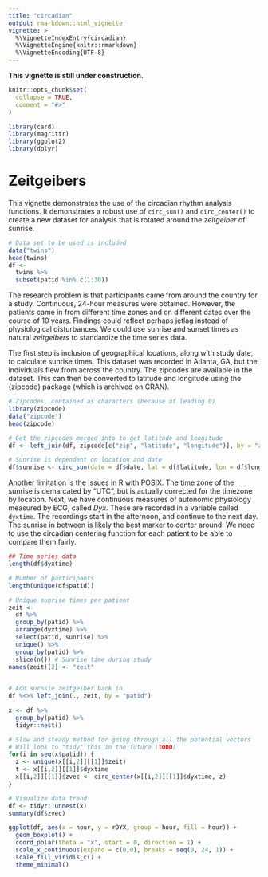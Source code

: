 ```yaml
---
title: "circadian"
output: rmarkdown::html_vignette
vignette: >
  %\VignetteIndexEntry{circadian}
  %\VignetteEngine{knitr::rmarkdown}
  %\VignetteEncoding{UTF-8}
---
```


__This vignette is still under construction.__

```r
knitr::opts_chunk$set(
  collapse = TRUE,
  comment = "#>"
)
```

```r
library(card)
library(magrittr)
library(ggplot2)
library(dplyr)
```

# Zeitgeibers

This vignette demonstrates the use of the circadian rhythm analysis functions. It demonstrates a robust use of `circ_sun()` and `circ_center()` to create a new dataset for analysis that is rotated around the _zeitgeiber_ of sunrise.

```r
# Data set to be used is included
data("twins")
head(twins)
df <- 
  twins %>%
  subset(patid %in% c(1:30))
```

The research problem is that participants came from around the country for a study. Continuous, 24-hour measures were obtained. However, the patients came in from different time zones and on different dates over the course of 10 years. Findings could reflect perhaps jetlag instead of physiological disturbances. We could use sunrise and sunset times as natural _zeitgeibers_ to standardize the time series data.

The first step is inclusion of geographical locations, along with study date, to calculate sunrise times. This dataset was recorded in Atlanta, GA, but the individuals flew from across the country. The zipcodes are available in the dataset. This can then be converted to latitude and longitude using the {zipcode} package (which is archived on CRAN).

```r
# Zipcodes, contained as characters (because of leading 0)
library(zipcode)
data("zipcode")
head(zipcode)

# Get the zipcodes merged into to get latitude and longitude
df <- left_join(df, zipcode[c("zip", "latitude", "longitude")], by = "zip")

# Sunrise is dependent on location and date
df$sunrise <- circ_sun(date = df$date, lat = df$latitude, lon = df$longitude)
```

Another limitation is the issues in R with POSIX. The time zone of the sunrise is demarcated by "UTC", but is actually corrected for the timezone by location. Next, we have continuous measures of autonomic physiology measured by ECG, called _Dyx_. These are recorded in a variable called `dyxtime`. The recordings start in the afternoon, and continue to the next day. The sunrise in between is likely the best marker to center around. We need to use the circadian centering function for each patient to be able to compare them fairly.

```r
## Time series data
length(df$dyxtime)

# Number of participants
length(unique(df$patid))

# Unique sunrise times per patient
zeit <- 
  df %>%
  group_by(patid) %>%
  arrange(dyxtime) %>%
  select(patid, sunrise) %>%
  unique() %>%
  group_by(patid) %>%
  slice(n()) # Sunrise time during study
names(zeit)[2] <- "zeit"
  

# Add surnsie zeitgeiber back in
df %<>% left_join(., zeit, by = "patid")

x <- df %>%
  group_by(patid) %>%
  tidyr::nest()

# Slow and steady method for going through all the potential vectors
# Will look to "tidy" this in the future (TODO)
for(i in seq(x$patid)) {
  z <- unique(x[[i,2]][[1]]$zeit)
  t <- x[[i,2]][[1]]$dyxtime
  x[[i,2]][[1]]$zvec <- circ_center(x[[i,2]][[1]]$dyxtime, z)
}

# Visualize data trend
df <- tidyr::unnest(x)
summary(df$zvec)

ggplot(df, aes(x = hour, y = rDYX, group = hour, fill = hour)) + 
  geom_boxplot() +   
  coord_polar(theta = "x", start = 0, direction = 1) + 
  scale_x_continuous(expand = c(0,0), breaks = seq(0, 24, 1)) + 
  scale_fill_viridis_c() + 
  theme_minimal()
```



